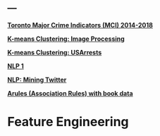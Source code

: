 ---
---

<link rel="stylesheet" href="styles.css" type="text/css">

__[Toronto Major Crime Indicators (MCI) 2014-2018](./2019-09-04-Toronto_MCI.html)__

__[K-means Clustering: Image Processing](./2019-09-08-image_processing2.html)__

__[K-means Clustering: USArrests](./2019-09-08-k-means-clustering-USArrests.html)__

__[NLP 1](./2019-09-16-NLP.html)__

__[NLP: Mining Twitter](./2019-09-16-NLP-Twitter.html)__

__[Arules (Association Rules) with book data](./2019-10-06-arules.html)__


# Feature Engineering